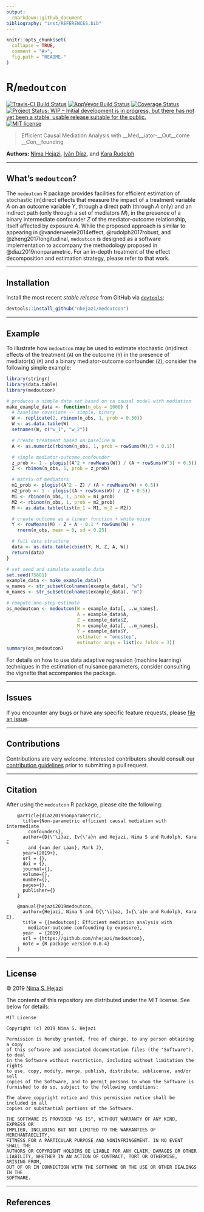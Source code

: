```yaml
---
output:
  rmarkdown::github_document
bibliography: "inst/REFERENCES.bib"
---
```


<!-- README.md is generated from README.Rmd. Please edit that file -->

```r
knitr::opts_chunk$set(
  collapse = TRUE,
  comment = "#>",
  fig.path = "README-"
)
```

# R/`medoutcon`

[![Travis-CI Build Status](https://travis-ci.org/nhejazi/medoutcon.svg?branch=master)](https://travis-ci.org/nhejazi/medoutcon)
[![AppVeyor Build  Status](https://ci.appveyor.com/api/projects/status/github/nhejazi/medoutcon?branch=master&svg=true)](https://ci.appveyor.com/project/nhejazi/medoutcon)
[![Coverage Status](https://img.shields.io/codecov/c/github/nhejazi/medoutcon/master.svg)](https://codecov.io/github/nhejazi/medoutcon?branch=master)
[![Project Status: WIP – Initial development is in progress, but there has not yet been a stable, usable release suitable for the public.](https://www.repostatus.org/badges/latest/wip.svg)](https://www.repostatus.org/#wip)
[![MIT license](http://img.shields.io/badge/license-MIT-brightgreen.svg)](http://opensource.org/licenses/MIT)

> Efficient Causal Mediation Analysis with __Med__iator-__Out__come
> __Con__founding

__Authors:__ [Nima Hejazi](https://nimahejazi.org), [Iván
Díaz](https://idiaz.xyz), and [Kara
Rudolph](http://biostat.jhsph.edu/~krudolph/)

---

## What's `medoutcon`?

The `medoutcon` R package provides facilities for efficient estimation of
stochastic (in)direct effects that measure the impact of a treatment variable
$A$ on an outcome variable $Y$, through a direct path (through $A$ only) and
an indirect path (only through a set of mediators $M$), in the presence of a
binary intermediate confounder $Z$ of the mediator-outcome relationship, itself
affected by exposure $A$. While the proposed approach is similar to appearing in
@vanderweele2014effect, @rudolph2017robust, and @zheng2017longitudinal,
`medoutcon` is designed as a software implementation to accompany the
methodology proposed in @diaz2019nonparametric. For an in-depth treatment of the
effect decomposition and estimation strategy, please refer to that work.

---

## Installation

Install the most recent _stable release_ from GitHub via
[`devtools`](https://www.rstudio.com/products/rpackages/devtools/):

```r
devtools::install_github("nhejazi/medoutcon")
```

---

## Example

To illustrate how `medoutcon` may be used to estimate stochastic (in)direct
effects of the treatment (`A`) on the outcome (`Y`) in the presence of
mediator(s) (`M`) and a binary mediator-outcome confounder (`Z`), consider the
following simple example:

```r
library(stringr)
library(data.table)
library(medoutcon)

# produces a simple data set based on ca causal model with mediation
make_example_data <- function(n_obs = 1000) {
  # baseline covariate -- simple, binary
  W <- replicate(2, rbinom(n_obs, 1, prob = 0.50))
  W <- as.data.table(W)
  setnames(W, c("w_1", "w_2"))

  # create treatment based on baseline W
  A <- as.numeric(rbinom(n_obs, 1, prob = rowSums(W)/3 + 0.1))

  # single mediator-outcome confounder
  z_prob <- 1 - plogis((A^2 + rowMeans(W)) / (A + rowSums(W^3) + 0.5))
  Z <- rbinom(n_obs, 1, prob = z_prob)

  # matrix of mediators
  m1_prob <- plogis((A^2 - Z) / (A + rowMeans(W) + 0.5))
  m2_prob <- 1 - plogis((A + rowSums(W)) / (Z + 0.5))
  M1 <- rbinom(n_obs, 1, prob = m1_prob)
  M2 <- rbinom(n_obs, 1, prob = m2_prob)
  M <- as.data.table(list(m_1 = M1, m_2 = M2))

  # create outcome as a linear function + white noise
  Y <- rowMeans(M) - Z + A - 0.1 * rowSums(W) +
    rnorm(n_obs, mean = 0, sd = 0.25)

  # full data structure
  data <- as.data.table(cbind(Y, M, Z, A, W))
  return(data)
}

# set seed and simulate example data
set.seed(75681)
example_data <- make_example_data()
w_names <- str_subset(colnames(example_data), "w")
m_names <- str_subset(colnames(example_data), "m")

# compute one-step estimate
os_medoutcon <- medoutcon(W = example_data[, ..w_names],
                          A = example_data$A,
                          Z = example_data$Z,
                          M = example_data[, ..m_names],
                          Y = example_data$Y,
                          estimator = "onestep",
                          estimator_args = list(cv_folds = 3))
summary(os_medoutcon)
```

For details on how to use data adaptive regression (machine learning) techniques
in the estimation of nuisance parameters, consider consulting the vignette that
accompanies the package.

---

## Issues

If you encounter any bugs or have any specific feature requests, please [file an
issue](https://github.com/nhejazi/medoutcon/issues).

---

## Contributions

Contributions are very welcome. Interested contributors should consult our
[contribution
guidelines](https://github.com/nhejazi/medoutcon/blob/master/CONTRIBUTING.md)
prior to submitting a pull request.

---

## Citation

After using the `medoutcon` R package, please cite the following:

        @article{diaz2019nonparametric,
          title={Non-parametric efficient causal mediation with intermediate
            confounders},
          author={D{\'\i}az, Iv{\'a}n and Hejazi, Nima S and Rudolph, Kara E
            and {van der Laan}, Mark J},
          year={2019+},
          url = {},
          doi = {},
          journal={},
          volume={},
          number={},
          pages={},
          publisher={}
        }

        @manual{hejazi2019medoutcon,
          author={Hejazi, Nima S and D{\'\i}az, Iv{\'a}n and Rudolph, Kara E},
          title = {{medoutcon}: Efficient mediation analysis with
            mediator-outcome confounding by exposure},
          year  = {2019},
          url = {https://github.com/nhejazi/medoutcon},
          note = {R package version 0.0.4}
        }

---

## License

&copy; 2019 [Nima S. Hejazi](https://nimahejazi.org)

The contents of this repository are distributed under the MIT license. See below
for details:
```
MIT License

Copyright (c) 2019 Nima S. Hejazi

Permission is hereby granted, free of charge, to any person obtaining a copy
of this software and associated documentation files (the "Software"), to deal
in the Software without restriction, including without limitation the rights
to use, copy, modify, merge, publish, distribute, sublicense, and/or sell
copies of the Software, and to permit persons to whom the Software is
furnished to do so, subject to the following conditions:

The above copyright notice and this permission notice shall be included in all
copies or substantial portions of the Software.

THE SOFTWARE IS PROVIDED "AS IS", WITHOUT WARRANTY OF ANY KIND, EXPRESS OR
IMPLIED, INCLUDING BUT NOT LIMITED TO THE WARRANTIES OF MERCHANTABILITY,
FITNESS FOR A PARTICULAR PURPOSE AND NONINFRINGEMENT. IN NO EVENT SHALL THE
AUTHORS OR COPYRIGHT HOLDERS BE LIABLE FOR ANY CLAIM, DAMAGES OR OTHER
LIABILITY, WHETHER IN AN ACTION OF CONTRACT, TORT OR OTHERWISE, ARISING FROM,
OUT OF OR IN CONNECTION WITH THE SOFTWARE OR THE USE OR OTHER DEALINGS IN THE
SOFTWARE.
```

---

## References
